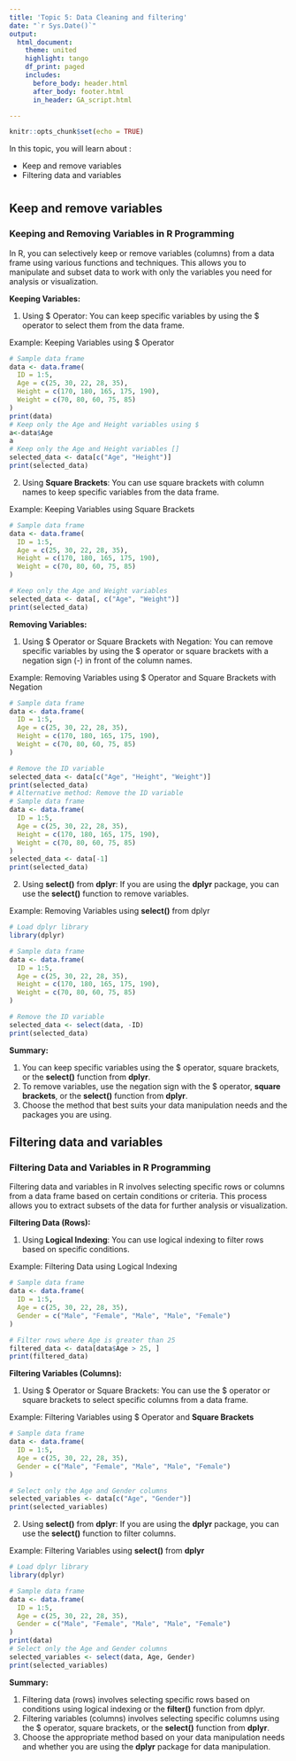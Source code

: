 ```yaml
---
title: 'Topic 5: Data Cleaning and filtering'
date: "`r Sys.Date()`"
output: 
  html_document:
    theme: united
    highlight: tango
    df_print: paged
    includes:
      before_body: header.html
      after_body: footer.html
      in_header: GA_script.html

---
```


```r
knitr::opts_chunk$set(echo = TRUE)
```


In this topic, you will learn about :

- Keep and remove variables
- Filtering data and variables

# {.tabset}

## Keep and remove variables

### Keeping and Removing Variables in R Programming

In R, you can selectively keep or remove variables (columns) from a data frame using various functions and techniques. This allows you to manipulate and subset data to work with only the variables you need for analysis or visualization.

**Keeping Variables:**

1. Using $ Operator: You can keep specific variables by using the $ operator to select them from the data frame.

Example: Keeping Variables using $ Operator

```r
# Sample data frame
data <- data.frame(
  ID = 1:5,
  Age = c(25, 30, 22, 28, 35),
  Height = c(170, 180, 165, 175, 190),
  Weight = c(70, 80, 60, 75, 85)
)
print(data)
# Keep only the Age and Height variables using $
a<-data$Age
a
# Keep only the Age and Height variables []
selected_data <- data[c("Age", "Height")]
print(selected_data)
```

2. Using **Square Brackets**: You can use square brackets with column names to keep specific variables from the data frame.

Example: Keeping Variables using Square Brackets

```r
# Sample data frame
data <- data.frame(
  ID = 1:5,
  Age = c(25, 30, 22, 28, 35),
  Height = c(170, 180, 165, 175, 190),
  Weight = c(70, 80, 60, 75, 85)
)

# Keep only the Age and Weight variables
selected_data <- data[, c("Age", "Weight")]
print(selected_data)
```

**Removing Variables:**

1. Using $ Operator or Square Brackets with Negation: You can remove specific variables by using the $ operator or square brackets with a negation sign (-) in front of the column names.

Example: Removing Variables using $ Operator and Square Brackets with Negation

```r
# Sample data frame
data <- data.frame(
  ID = 1:5,
  Age = c(25, 30, 22, 28, 35),
  Height = c(170, 180, 165, 175, 190),
  Weight = c(70, 80, 60, 75, 85)
)

# Remove the ID variable
selected_data <- data[c("Age", "Height", "Weight")]
print(selected_data)
# Alternative method: Remove the ID variable
# Sample data frame
data <- data.frame(
  ID = 1:5,
  Age = c(25, 30, 22, 28, 35),
  Height = c(170, 180, 165, 175, 190),
  Weight = c(70, 80, 60, 75, 85)
)
selected_data <- data[-1]
print(selected_data)
```

2. Using **select()** from **dplyr**: If you are using the **dplyr** package, you can use the **select()** function to remove variables.

Example: Removing Variables using **select()** from dplyr

```r
# Load dplyr library
library(dplyr)

# Sample data frame
data <- data.frame(
  ID = 1:5,
  Age = c(25, 30, 22, 28, 35),
  Height = c(170, 180, 165, 175, 190),
  Weight = c(70, 80, 60, 75, 85)
)

# Remove the ID variable
selected_data <- select(data, -ID)
print(selected_data)
```

**Summary:**

1. You can keep specific variables using the $ operator, square brackets, or the **select()** function from **dplyr**.
2. To remove variables, use the negation sign with the $ operator, **square brackets**, or the **select()** function from **dplyr**.
3. Choose the method that best suits your data manipulation needs and the packages you are using.

## Filtering data and variables

### Filtering Data and Variables in R Programming


Filtering data and variables in R involves selecting specific rows or columns from a data frame based on certain conditions or criteria. This process allows you to extract subsets of the data for further analysis or visualization.

**Filtering Data (Rows):**

1. Using **Logical Indexing**: You can use logical indexing to filter rows based on specific conditions.

Example: Filtering Data using Logical Indexing

```r
# Sample data frame
data <- data.frame(
  ID = 1:5,
  Age = c(25, 30, 22, 28, 35),
  Gender = c("Male", "Female", "Male", "Male", "Female")
)

# Filter rows where Age is greater than 25
filtered_data <- data[data$Age > 25, ]
print(filtered_data)
```

**Filtering Variables (Columns):**

1. Using $ Operator or Square Brackets: You can use the $ operator or square brackets to select specific columns from a data frame.

Example: Filtering Variables using $ Operator and **Square Brackets**

```r
# Sample data frame
data <- data.frame(
  ID = 1:5,
  Age = c(25, 30, 22, 28, 35),
  Gender = c("Male", "Female", "Male", "Male", "Female")
)

# Select only the Age and Gender columns
selected_variables <- data[c("Age", "Gender")]
print(selected_variables)
```

2. Using **select()** from **dplyr**: If you are using the **dplyr** package, you can use the **select()** function to filter columns.

Example: Filtering Variables using **select()** from **dplyr**

```r
# Load dplyr library
library(dplyr)

# Sample data frame
data <- data.frame(
  ID = 1:5,
  Age = c(25, 30, 22, 28, 35),
  Gender = c("Male", "Female", "Male", "Male", "Female")
)
print(data)
# Select only the Age and Gender columns
selected_variables <- select(data, Age, Gender)
print(selected_variables)
```

**Summary:**

1. Filtering data (rows) involves selecting specific rows based on conditions using logical indexing or the **filter()** function from dplyr.
2. Filtering variables (columns) involves selecting specific columns using the $ operator, square brackets, or the **select()** function from **dplyr**.
3. Choose the appropriate method based on your data manipulation needs and whether you are using the **dplyr** package for data manipulation.

